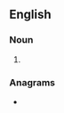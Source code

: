 {{also|mercs}}
==English==

===Noun===
{{head|en|noun plural form}}

# {{plural of|Merc|lang=en}}

===Anagrams===
* {{anagrams|en|crems}}